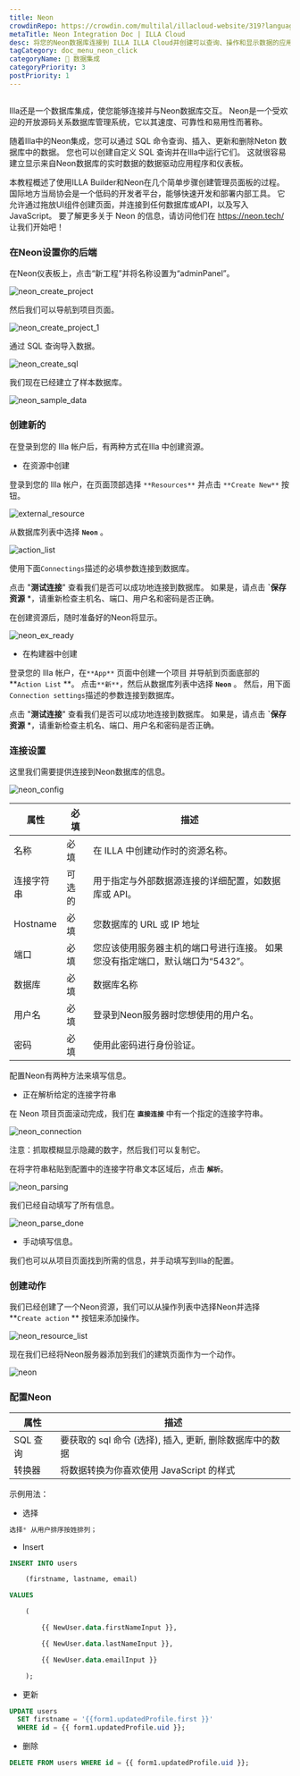 ```yaml
---
title: Neon
crowdinRepo: https://crowdin.com/multilal/illacloud-website/319?languages=zhcn&filter=basic&value=0
metaTitle: Neon Integration Doc | ILLA Cloud
desc: 将您的Neon数据库连接到 ILLA ILLA Cloud并创建可以查询、操作和显示数据的应用程序。 本指南将向您展示如何操作。
tagCategory: doc_menu_neon_click
categoryName: 🔨 数据集成
categoryPriority: 3
postPriority: 1
---
```


## <h2 hidden>什么是Neon？</h2>

Illa还是一个数据库集成，使您能够连接并与Neon数据库交互。 Neon是一个受欢迎的开放源码关系数据库管理系统，它以其速度、可靠性和易用性而著称。

随着Illa中的Neon集成，您可以通过 SQL 命令查询、插入、更新和删除Neton 数据库中的数据。 您也可以创建自定义 SQL 查询并在Illa中运行它们。 这就很容易建立显示来自Neon数据库的实时数据的数据驱动应用程序和仪表板。

本教程概述了使用ILLA Builder和Neon在几个简单步骤创建管理员面板的过程。 国际地方当局协会是一个低码的开发者平台，能够快速开发和部署内部工具。 它允许通过拖放UI组件创建页面，并连接到任何数据库或API，以及写入 JavaScript。 要了解更多关于 Neon 的信息，请访问他们在 https://neon.tech/ 让我们开始吧！

### 在Neon设置你的后端

在Neon仪表板上，点击“新工程”并将名称设置为“adminPanel”。

![neon_create_project](https://cdn.illacloud.com/official-website/img/docs/neon_create_project.png)

然后我们可以导航到项目页面。

![neon_create_project_1](https://cdn.illacloud.com/official-website/img/docs/neon_create_project_1.png)

通过 SQL 查询导入数据。

![neon_create_sql](https://cdn.illacloud.com/official-website/img/docs/neon_create_sql.png)

我们现在已经建立了样本数据库。

![neon_sample_data](https://cdn.illacloud.com/official-website/img/docs/neon_sample_data.png)

### 创建新的

在登录到您的 Illa 帐户后，有两种方式在Illa 中创建资源。 

-   在资源中创建

登录到您的 Illa 帐户，在页面顶部选择 `**Resources**` 并点击 `**Create New**` 按钮。 

![external_resource](https://cdn.illacloud.com/official-website/img/docs/external_resource.png)

从数据库列表中选择 **`Neon`** 。

![action_list](https://cdn.illacloud.com/official-website/img/docs/action_list.png)

使用下面`Connectings`描述的必填参数连接到数据库。 

点击 "**测试连接**" 查看我们是否可以成功地连接到数据库。 如果是，请点击 **\`保存资源** \*，请重新检查主机名、端口、用户名和密码是否正确。

在创建资源后，随时准备好的Neon将显示。

![neon_ex_ready](https://cdn.illacloud.com/official-website/img/docs/neon_ex_ready.png)

-   在构建器中创建

登录您的 Illa 帐户，在`**App**` 页面中创建一个项目 并导航到页面底部的 **`Action List` **。 点击`**新**`，然后从数据库列表中选择 **`Neon`** 。 然后，用下面`Connection settings`描述的参数连接到数据库。

点击 "**测试连接**" 查看我们是否可以成功地连接到数据库。 如果是，请点击 **\`保存资源** \*，请重新检查主机名、端口、用户名和密码是否正确。

### 连接设置

这里我们需要提供连接到Neon数据库的信息。

![neon_config](https://cdn.illacloud.com/official-website/img/docs/neon_config.png)

| 属性       | 必填  | 描述                                         |
| -------- | --- | ------------------------------------------ |
| 名称       | 必填  | 在 ILLA 中创建动作时的资源名称。                        |
| 连接字符串    | 可选的 | 用于指定与外部数据源连接的详细配置，如数据库或 API。               |
| Hostname | 必填  | 您数据库的 URL 或 IP 地址                          |
| 端口       | 必填  | 您应该使用服务器主机的端口号进行连接。 如果您没有指定端口，默认端口为“5432”。 |
| 数据库      | 必填  | 数据库名称                                      |
| 用户名      | 必填  | 登录到Neon服务器时您想使用的用户名。                       |
| 密码       | 必填  | 使用此密码进行身份验证。                               |

配置Neon有两种方法来填写信息。

-   正在解析给定的连接字符串

在 Neon 项目页面滚动完成，我们在 **`直接连接`** 中有一个指定的连接字符串。

![neon_connection](https://cdn.illacloud.com/official-website/img/docs/neon_connection.png)

注意：抓取模糊显示隐藏的数字，然后我们可以复制它。

在将字符串粘贴到配置中的连接字符串文本区域后，点击 **`解析`**。

![neon_parsing](https://cdn.illacloud.com/official-website/img/docs/neon_parsing.png)

我们已经自动填写了所有信息。

![neon_parse_done](https://cdn.illacloud.com/official-website/img/docs/neon_parse_done.png)

-   手动填写信息。

我们也可以从项目页面找到所需的信息，并手动填写到Illa的配置。 

### 创建动作

我们已经创建了一个Neon资源，我们可以从操作列表中选择Neon并选择 **`Create action` ** 按钮来添加操作。

![neon_resource_list](https://cdn.illacloud.com/official-website/img/docs/neon_resource_list.png)

 现在我们已经将Neon服务器添加到我们的建筑页面作为一个动作。

![neon](https://cdn.illacloud.com/official-website/img/docs/neon.png)

### 配置Neon

| 属性     | 描述                                  |
| ------ | ----------------------------------- |
| SQL 查询 | 要获取的 sql 命令 (选择), 插入, 更新, 删除数据库中的数据 |
| 转换器    | 将数据转换为你喜欢使用 JavaScript 的样式          |

示例用法：

-   选择

```sql
选择* 从用户排序按姓排列；
```

-   Insert

```sql
INSERT INTO users

	(firstname, lastname, email)

VALUES

	(

		{{ NewUser.data.firstNameInput }},

		{{ NewUser.data.lastNameInput }},

		{{ NewUser.data.emailInput }}

	);
```

-   更新

```sql
UPDATE users
  SET firstname = '{{form1.updatedProfile.first }}'
  WHERE id = {{ form1.updatedProfile.uid }};
```

-   删除

```sql
DELETE FROM users WHERE id = {{ form1.updatedProfile.uid }};
```
